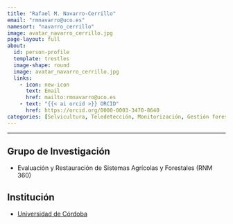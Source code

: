 ```yaml
---
title: "Rafael M. Navarro-Cerrillo"
email: "rmnavarro@uco.es"  
namesort: "navarro_cerrillo"
image: avatar_navarro_cerrillo.jpg
page-layout: full
about: 
  id: person-profile
  template: trestles
  image-shape: round
  image: avatar_navarro_cerrillo.jpg
  links:
    - icon: new-icon
      text: Email
      href: mailto:rmnavarro@uco.es
    - text: "{{< ai orcid >}} ORCID"
      href: https://orcid.org/0000-0003-3470-8640
categories: [Selvicultura, Teledetección, Monitorización, Gestión forestal]
---
```

 
<hr>

:::{#person-profile}

## Grupo de Investigación
- Evaluación y Restauración de Sistemas Agrícolas y Forestales (RNM 360)

## Institución
- [Universidad de Córdoba](https://www.uco.es/)

:::
